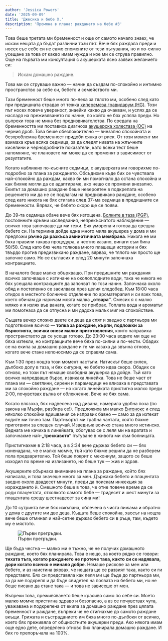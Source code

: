 ```yaml
---
author: 'Jessica Powers'
date: '2025-09-09'
title: 'Джесика и бебе X.'
description: 'Промяна в плана: раждането на бебе #3'
---
```



Това беше третата ми бременност и още от самото начало знаех, че искам нещата да бъдат различни този път. Вече бях раждала преди и носех със себе си не само спомените от тези пътувания, но и по-силно усещане за това от какво имам нужда и кое ми се струва правилно. Още на първата ми консултация с акушерката ясно заявих желанието си:

> Искам домашно раждане.

Това ми се струваше важно — начин да създам по-спокойно и интимно пространство за себе си, бебето и семейството ми.

Тази бременност беше много по-лека за тялото ми, особено след като при предишната страдах от тежка [хиперемеза гравидарум (HG)](https://www.nhs.uk/pregnancy/related-conditions/complications/severe-vomiting/). Този път носех повече увереност, знаейки какво да очаквам, и успях да се насладя на преживяването по начин, по който не бях успяла преди. Но въпреки това не мина без предизвикателства. По средата на бременността ми поставиха диагноза [акушерска холестаза (OC)](https://www.nhs.uk/pregnancy/related-conditions/complications/itching-and-intrahepatic-cholestasis/) на черния дроб. Това беше обезпокоително — внезапно спокойната и безпроблемна бременност придоби сянка от риск. От този момент ми взимаха кръв всяка седмица, за да следят нивата на жлъчните киселини и чернодробните показатели, като всеки тест беше напомняне, че плановете ми може да се променят в зависимост от резултатите.

Когато наближих по-късните седмици, с акушерката ми говорихме по-подробно за плана за раждането. Обсъдихме къде бих се чувствала най-спокойно да раждам, какво би ми помогнало да остана спокойна и как бихме могли да се адаптираме, ако нещо се промени внезапно. Екипът за домашно раждане беше невероятен в подкрепата на решението ми да не се подлагам на предизвикано раждане, особено след като никога не бях стигала след 37-ма седмица в предишните си бременности. Вярвах, че бебето скоро ще се появи.

До 39-та седмица обаче вече бях изтощена. [Болките в таза (PGP)](https://www.nhs.uk/pregnancy/related-conditions/common-symptoms/pelvic-pain/), постоянните кръвни изследвания, непрекъснатото наблюдение — всичко това започваше да ми тежи. Бях уморена и готова да срещна бебето си. На термина дойде една много мила акушерка у дома и ми предложи **ръчно да разкъса амниотичната мембрана**. Никога не ми бяха правили такава процедура, а честно казано, винаги съм била 50/50. След като бях чела толкова много плашещи истории и бях твърдо против предизвикано раждане, вярвах, че тялото ми просто ще започне само. Но се съгласих и след 20 минути започнаха контракциите.

В началото беше малко объркващо. При предишните ми раждания всичко започваше с изтичане на околоплодните води, така че никога не бях усещала контракциите да започват по този начин. Започнаха около обяд и постепенно се засилваха през целия следобед. Към 18:00 часа отидох в местното болнично отделение по ароматерапия и си взех това, което обичам да наричам моята малка **„отвара“**. Смесих я с малко мляко и я излях във ваната, когато се прибрах. Топлата вода и ароматът ми помогнаха да се отпусна и ми дадоха малък миг на спокойствие.

Същата вечер сложих двете си деца да спят и заедно с партньора ми подготвихме всичко — **топка за раждане, кърпи, подложки за бъркотията, всички онези малки приготовления**, които направиха пространството да се усеща готово. До 23:00 часа водите ми още не бяха изтекли, но контракциите вече бяха по-силни и по-чести. Обадих се на екипа за домашно раждане и те ми казаха да звънна отново, когато вече стане непоносимо да се справям сама.

Към 1:30 през нощта този момент настъпи. Натискът беше силен, дълбоко долу в таза, и бях сигурна, че бебето идва скоро. Обадих се отново, но този път нямаше свободна акушерка да дойде. Тъй като всичко напредваше бързо, извикаха линейка. Това не беше част от плана ми — светлини, сирени и парамедици не влизаха в представата ми за спокойно раждане — но когато линейката пристигна малко преди 2:00, почувствах вълна от облекчение. Вече не бях сама.

Когато влязоха, бях надвесена над дивана, намерила удобна поза (по закона на Мърфи, разбира се!). Предложиха ми малко [Ентонокс](https://www.guysandstthomas.nhs.uk/health-information/entonox-gas-and-air-endoscopy-unit) и след няколко спокойни вдишвания се изправих бавно — само за да изтекат водите ми точно там. Партньорът ми грабна чантата, която бяхме приготвили за спешен случай. Изведнъж всичко стана много истинско. Веднага ме качиха в линейката, сбогувах се с леля ми на вратата и започнахме най-**„трескавото“** пътуване в живота ми към болницата.

Пристигнахме в 2:18 часа, а в 2:34 вече държах бебето си — бях изненадана, че е малко момче, тъй като бяхме решили да не разберем пола предварително. Той беше покрит с мекониум, защото се беше изходил по време на излизането, но беше тук — жив и здрав.

Акушерките обърнаха внимание на плана за раждане, който бях написала, и това значеше много за мен. Държаха бебето и плацентата заедно около двадесет минути, преди да поискам инжекция за израждането ѝ. Смешното беше в това, че отне повече време да се роди плацентата, отколкото самото бебе — тридесет и шест минути за плацентата срещу шестнадесет за сина ми!

До 10 сутринта вече бях изкъпана, облечена в чиста пижама и обратно у дома с другите ми две деца. Къщата беше спокойна, хаосът на нощта вече беше отминал и най-сетне държах бебето си в ръце, там, където му е мястото.

<figure>
  <img 
    src="https://i.ibb.co/dsjsWG9k/image0.jpg" 
    alt="Първи прегръдки." 
  />
  <figcaption>Първи прегръдки.</figcaption>
</figure>

Ще бъда честна — малко ми е тъжно, че не получих домашното раждане, което бях планирала. Това е нещо, за което рядко се говори: **тихата тъга, когато раждането не протече така, както си се надявала, дори когато всичко е минало добре**. Нямаше рискове за мен или бебето, и аз наистина вярвах, че нещата ще се развият така, както си ги представях. Бях си представяла как леля ми ще бъде до партньора ми, за да ме подкрепя и да бъде свидетел на появата на бебето ми, но не беше писано да стане така — и това не зависеше от мен.

Въпреки това, преживяването беше красиво само по себе си. Моето малко момче пристигна здраво и безопасно, а аз се почувствах чута, уважавана и подкрепена от екипа за домашно раждане през цялата бременност и раждане, въпреки че не стигнахме до самото раждане вкъщи. Грижата и състраданието им бяха много по-дълбоки от всичко, което бях преживяла от общностните акушерки преди. Ако някога имам още едно дете, определено отново бих планирала домашно раждане. И бих го препоръчала на 100%.

